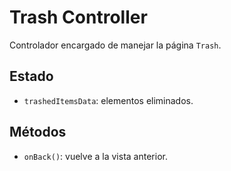 

<Meta title="Controller/Trash Controller" component={TrashController} />

# Trash Controller

Controlador encargado de manejar la página `Trash`.

## Estado
- `trashedItemsData`: elementos eliminados.

## Métodos
- `onBack()`: vuelve a la vista anterior.

